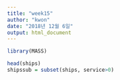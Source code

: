 ```yaml
---
title: "week15"
author: "kwon"
date: "2018년 12월 6일"
output: html_document
---
```


```r
library(MASS)
```


```r
head(ships)
shipssub = subset(ships, service>0)

```